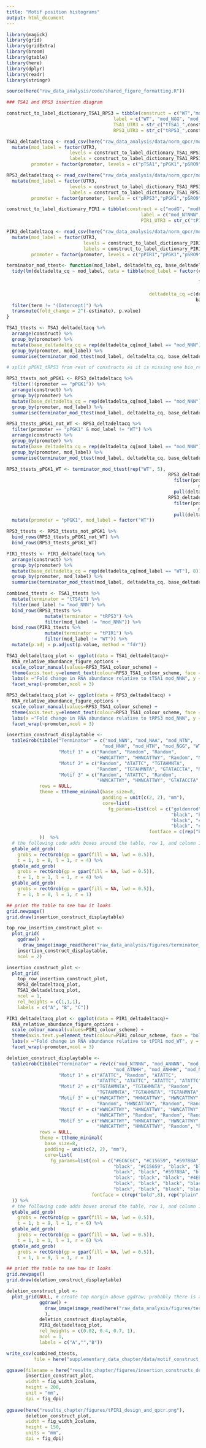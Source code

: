 ```yaml
---
title: "Motif position histograms"
output: html_document
---
```


```r
library(magick)
library(grid)
library(gridExtra)
library(broom)
library(gtable)
library(here)
library(dplyr)
library(readr)
library(stringr)

source(here("raw_data_analysis/code/shared_figure_formatting.R"))

### TSA1 and RPS3 insertion diagram

construct_to_label_dictionary_TSA1_RPS3 = tibble(construct = c("WT","modC","modE","modD","modA","modB","mod0"), 
                                       label = c("WT", "mod_NGG", "mod_HTH", "mod_HNH", "mod_NTN", "mod_NAA", "mod_NNN"),
                                       TSA1_UTR3 = str_c("tTSA1_",construct),
                                       RPS3_UTR3 = str_c("tRPS3_",construct))

TSA1_deltadeltacq <- read_csv(here("raw_data_analysis/data/norm_qpcr/motif_context_dependence/pTSA1_pPGK1_pSRO9_tTSA1_deltadeltacq_platesnorm_summarise.csv")) %>%
  mutate(mod_label = factor(UTR3,
                       levels = construct_to_label_dictionary_TSA1_RPS3$TSA1_UTR3,
                       labels = construct_to_label_dictionary_TSA1_RPS3$label),
         promoter = factor(promoter, levels = c("pTSA1","pPGK1","pSRO9")))

RPS3_deltadeltacq <- read_csv(here("raw_data_analysis/data/norm_qpcr/motif_context_dependence/pRPS3_pPGK1_pSRO9_tRPS3_deltadeltacq_platesnorm_summarise.csv")) %>%
  mutate(mod_label = factor(UTR3,
                       levels = construct_to_label_dictionary_TSA1_RPS3$RPS3_UTR3,
                       labels = construct_to_label_dictionary_TSA1_RPS3$label),
         promoter = factor(promoter, levels = c("pRPS3","pPGK1","pSRO9")))

construct_to_label_dictionary_PIR1 = tibble(construct = c("modG", "modF", "modE", "modD", "modC", "modA", "modB", "WT"), 
                                                 label = c("mod_NTNNN", "mod_ANNNN", "mod_ATNNN", "mod_ATHNH", "mod_ATNHH", "mod_ANHHH", "mod_NTHHH", "WT"),
                                                 PIR1_UTR3 = str_c("tPIR1_",construct))

PIR1_deltadeltacq <- read_csv(here("raw_data_analysis/data/norm_qpcr/motif_context_dependence/pPIR1_pPGK1_pSRO9_tPIR1_deltadeltacq_platesnorm_summarise.csv")) %>%
  mutate(mod_label = factor(UTR3,
                            levels = construct_to_label_dictionary_PIR1$PIR1_UTR3,
                            labels = construct_to_label_dictionary_PIR1$label),
         promoter = factor(promoter, levels = c("pPIR1","pPGK1","pSRO9")))
```

```r
terminator_mod_ttest<- function(mod_label, deltadelta_cq, base_deltadelta_cq, base_label = "mod_NNN"){
  tidy(lm(deltadelta_cq ~ mod_label, data = tibble(mod_label = factor(c(mod_label,
                                                                        rep(base_label, 6)),
                                                                      levels = c(base_label,
                                                                                 mod_label[1])),
                                                    deltadelta_cq =c(deltadelta_cq,
                                                                     base_deltadelta_cq)))) %>%
  filter(term != "(Intercept)") %>%
  transmute(fold_change = 2^(-estimate), p.value)
}

TSA1_ttests <- TSA1_deltadeltacq %>%
  arrange(construct) %>%
  group_by(promoter) %>%
  mutate(base_deltadelta_cq = rep(deltadelta_cq[mod_label == "mod_NNN"], 7)) %>%
  group_by(promoter, mod_label) %>%
  summarise(terminator_mod_ttest(mod_label, deltadelta_cq, base_deltadelta_cq))

# split pPGK1_tRPS3 from rest of constructs as it is missing one bio_rep

RPS3_ttests_not_pPGK1 <- RPS3_deltadeltacq %>%
  filter(!(promoter == "pPGK1")) %>%
  arrange(construct) %>%
  group_by(promoter) %>%
  mutate(base_deltadelta_cq = rep(deltadelta_cq[mod_label == "mod_NNN"], 7)) %>%
  group_by(promoter, mod_label) %>%
  summarise(terminator_mod_ttest(mod_label, deltadelta_cq, base_deltadelta_cq))

RPS3_ttests_pPGK1_not_WT <- RPS3_deltadeltacq %>%
  filter(promoter == "pPGK1" & mod_label != "WT") %>%
  arrange(construct) %>%
  group_by(promoter) %>%
  mutate(base_deltadelta_cq = rep(deltadelta_cq[mod_label == "mod_NNN"], 6)) %>%
  group_by(promoter, mod_label) %>%
  summarise(terminator_mod_ttest(mod_label, deltadelta_cq, base_deltadelta_cq))

RPS3_ttests_pPGK1_WT <- terminator_mod_ttest(rep("WT", 5),
                                                           RPS3_deltadeltacq %>%
                                                             filter(promoter == "pPGK1" &
                                                                      mod_label == "WT") %>%
                                                             pull(deltadelta_cq),
                                                           RPS3_deltadeltacq %>%
                                                             filter(promoter == "pPGK1" &
                                                                      mod_label == "mod_NNN") %>%
                                                             pull(deltadelta_cq)) %>%
  mutate(promoter = "pPGK1", mod_label = factor("WT"))

RPS3_ttests <- RPS3_ttests_not_pPGK1 %>% 
  bind_rows(RPS3_ttests_pPGK1_not_WT) %>% 
  bind_rows(RPS3_ttests_pPGK1_WT)

PIR1_ttests <- PIR1_deltadeltacq %>%
  arrange(construct) %>%
  group_by(promoter) %>%
  mutate(base_deltadelta_cq = rep(deltadelta_cq[mod_label == "WT"], 8)) %>%
  group_by(promoter, mod_label) %>%
  summarise(terminator_mod_ttest(mod_label, deltadelta_cq, base_deltadelta_cq, base_label = "WT"))

combined_ttests <- TSA1_ttests %>%
  mutate(terminator = "tTSA1") %>%
  filter(mod_label != "mod_NNN") %>%
  bind_rows(RPS3_ttests %>%
              mutate(terminator = "tRPS3") %>%
              filter(mod_label != "mod_NNN")) %>%
  bind_rows(PIR1_ttests %>%
              mutate(terminator = "tPIR1") %>%
              filter(mod_label != "WT")) %>%
  mutate(p.adj = p.adjust(p.value, method = "fdr"))
```

```r
TSA1_deltadeltacq_plot <- ggplot(data = TSA1_deltadeltacq)+
  RNA_relative_abundance_figure_options +
  scale_colour_manual(values=RPS3_TSA1_colour_scheme) +
  theme(axis.text.y=element_text(colour=RPS3_TSA1_colour_scheme, face = "bold")) +
  labs(x ="Fold change in RNA abundance relative to tTSA1 mod_NNN", y = "") +
  facet_wrap(~promoter,ncol = 3) 

RPS3_deltadeltacq_plot <- ggplot(data = RPS3_deltadeltacq) +
  RNA_relative_abundance_figure_options +
  scale_colour_manual(values=RPS3_TSA1_colour_scheme) +
  theme(axis.text.y=element_text(colour=RPS3_TSA1_colour_scheme, face = "bold")) +
  labs(x ="Fold change in RNA abundance relative to tRPS3 mod_NNN", y = "") +
  facet_wrap(~promoter,ncol = 3) 

insertion_construct_displaytable <- 
  tableGrob(tibble("Terminator" = c("mod_NNN", "mod_NAA", "mod_NTN",
                                   "mod_HNH", "mod_HTH", "mod_NGG", "WT"), 
                   "Motif 1" = c("Random", "Random", "Random", 
                                 "HWNCATTWY", "HWNCATTWY", "Random", "NA"), 
                   "Motif 2" = c("Random", "ATATTC", "TGTAHMNTA", 
                                 "Random", "TGTAHMNTA", "GTATACCTA", "NA"), 
                   "Motif 3" = c("Random", "ATATTC", "Random", 
                                 "HWNCATTWY", "HWNCATTWY", "GTATACCTA", "NA")),
            rows = NULL,
            theme = ttheme_minimal(base_size=8,
                                   padding = unit(c(2, 2), "mm"),
                                   core=list(
                                     fg_params=list(col = c("goldenrod", "#C05558", "#5978BA", "#71519C", "#C288BB", "#7FBF74", "#6C6C6C",
                                                            "black", "black", "black", "#71519C", "#C288BB", "black", "#6C6C6C",
                                                            "black", "#C05558", "#5978BA", "black", "#C288BB", "#7FBF74", "#6C6C6C",
                                                            "black", "#C05558", "black", "#71519C", "#C288BB", "#7FBF74", "#6C6C6C"),
                                                    fontface = c(rep("bold",7), rep("plain", 21))))
            ))  %>%
  # the following code adds boxes around the table, row 1, and column 1
  gtable_add_grob(
    grobs = rectGrob(gp = gpar(fill = NA, lwd = 0.5)),
    t = 1, b = 8, l = 1, r = 4) %>%
  gtable_add_grob(
    grobs = rectGrob(gp = gpar(fill = NA, lwd = 0.5)),
    t = 1, b = 1, l = 1, r = 4) %>%
  gtable_add_grob(
    grobs = rectGrob(gp = gpar(fill = NA, lwd = 0.5)),
    t = 1, b = 8, l = 1, r = 1)

## print the table to see how it looks
grid.newpage()
grid.draw(insertion_construct_displaytable)

top_row_insertion_construct_plot <- 
  plot_grid(
    ggdraw() + 
      draw_image(image_read(here("raw_data_analysis/figures/terminator_construct_designs/RPS3_TSA1_motif_mod0_construct_design.png"))),
    insertion_construct_displaytable,
    ncol = 2)

insertion_construct_plot <- 
  plot_grid(
    top_row_insertion_construct_plot,
    RPS3_deltadeltacq_plot,
    TSA1_deltadeltacq_plot,
    ncol = 1,
    rel_heights = c(1,1,1),
    labels = c("A", "B", "C"))
```

```r

PIR1_deltadeltacq_plot <- ggplot(data = PIR1_deltadeltacq)+
  RNA_relative_abundance_figure_options +
  scale_colour_manual(values=PIR1_colour_scheme) +
  theme(axis.text.y=element_text(colour=PIR1_colour_scheme, face = "bold")) +
  labs(x ="Fold change in RNA abundance relative to tPIR1 mod_WT", y = "") +
  facet_wrap(~promoter,ncol = 3)

deletion_construct_displaytable <- 
  tableGrob(tibble("Terminator" = rev(c("mod_NTNNN", "mod_ANNNN", "mod_ATNNN", "mod_ATHNH", 
                                       "mod_ATNHH", "mod_ANHHH", "mod_NTHHH", "WT")), 
                   "Motif 1" = c("ATATTC", "Random", "ATATTC", 
                                 "ATATTC", "ATATTC", "ATATTC", "ATATTC", "Random"), 
                   "Motif 2" = c("TGTAHMNTA", "TGTAHMNTA", "Random", 
                                 "TGTAHMNTA", "TGTAHMNTA", "TGTAHMNTA", "Random", "TGTAHMNTA"), 
                   "Motif 3" = c("HWNCATTWY", "HWNCATTWY", "HWNCATTWY", 
                                 "Random", "HWNCATTWY", "Random", "Random", "Random"),
                   "Motif 4" = c("HWNCATTWY", "HWNCATTWY", "HWNCATTWY", 
                                 "HWNCATTWY", "Random", "Random", "Random", "Random"),
                   "Motif 5" = c("HWNCATTWY", "HWNCATTWY", "HWNCATTWY", 
                                 "HWNCATTWY", "HWNCATTWY", "Random", "Random", "Random")),
            rows = NULL,
            theme = ttheme_minimal(
              base_size=8,
              padding = unit(c(2, 2), "mm"),
              core=list(
                fg_params=list(col = c("#6C6C6C", "#C15659", "#5978BA", "#4EB0B5", "#D97F1D", "#71519C", "#968BC2", "#DD76A5",
                                       "black", "#C15659", "black", "black", "black", "black", "black", "#DD76A5",
                                       "black", "black", "#5978BA", "black", "black", "black", "#968BC2", "black",
                                       "black", "black", "black", "#4EB0B5", "black", "#71519C", "#968BC2", "#DD76A5",
                                       "black", "black", "black", "black", "#D97F1D", "#71519C", "#968BC2", "#DD76A5",
                                       "black", "black", "black", "black", "black", "#71519C", "#968BC2", "#DD76A5"),
                               fontface = c(rep("bold",8), rep("plain", 40))))
  )) %>%
  # the following code adds boxes aronud the table, row 1, and column 1
  gtable_add_grob(
    grobs = rectGrob(gp = gpar(fill = NA, lwd = 0.5)),
    t = 1, b = 9, l = 1, r = 6) %>%
  gtable_add_grob(
    grobs = rectGrob(gp = gpar(fill = NA, lwd = 0.5)),
    t = 1, b = 1, l = 1, r = 6) %>%
  gtable_add_grob(
    grobs = rectGrob(gp = gpar(fill = NA, lwd = 0.5)),
    t = 1, b = 9, l = 1, r = 1)

## print the table to see how it looks
grid.newpage()
grid.draw(deletion_construct_displaytable)

deletion_construct_plot <- 
  plot_grid(NULL, # create top margin above ggdraw; probably there is a better way
            ggdraw() + 
              draw_image(image_read(here("raw_data_analysis/figures/terminator_construct_designs/PIR1_motif_WT_construct_design.png")) 
              ),
            deletion_construct_displaytable,
            PIR1_deltadeltacq_plot,
            rel_heights = c(0.02, 0.4, 0.7, 1),
            ncol = 1,
            labels = c("A","","B"))
```            

```r
write_csv(combined_ttests,
          file = here("supplementary_data_chapter/data/motif_construct_ttests.csv"))

ggsave(filename = here("results_chapter/figures/insertion_constructs_design_and_qpcr.png"),
       insertion_construct_plot,
       width = fig_width_2column,
       height = 200,
       unit = "mm",
       dpi = fig_dpi)
       
ggsave(here("results_chapter/figures/tPIR1_design_and_qpcr.png"),
       deletion_construct_plot,
       width = fig_width_2column,
       height = 150,
       units = "mm",
       dpi = fig_dpi)
```